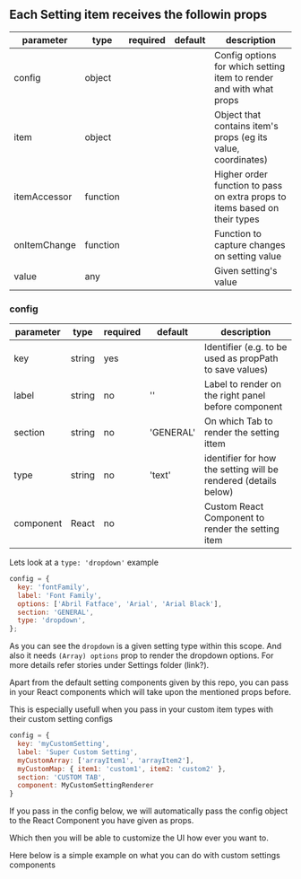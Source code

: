 
<Meta title="Documentation/Advanced/Setting Component" />

## Each Setting item receives the followin props

| parameter                         | type     | required | default | description                                                                 |
|-----------------------------------|----------|----------|---------|-----------------------------------------------------------------------------|
| config                            | object   |          |         | Config options for which setting item to render and with what props         |
| item                              | object   |          |         | Object that contains item's props (eg its value, coordinates)               |
| itemAccessor                      | function |          |         | Higher order function to pass on extra props to items based on their types  |
| onItemChange                      | function |          |         | Function to capture changes on setting value                                |
| value                             | any      |          |         | Given setting's value                                                       |


### config

| parameter | type   | required | default   | description                                                     |
|-----------|--------|----------|-----------|-----------------------------------------------------------------|
| key       | string | yes      |           | Identifier (e.g. to be used as propPath to save values)         |
| label     | string | no       | ''        | Label to render on the right panel before component             |
| section   | string | no       | 'GENERAL' | On which Tab to render the setting ittem                        |
| type      | string | no       | 'text'    | identifier for how the setting will be rendered (details below) |
| component | React  | no       |           | Custom React Component to render the setting item               |

Lets look at a `type: 'dropdown'` example

```javascript
config = {
  key: 'fontFamily',
  label: 'Font Family',
  options: ['Abril Fatface', 'Arial', 'Arial Black'],
  section: 'GENERAL',
  type: 'dropdown',
};
```

As you can see the `dropdown` is a given setting type within this scope. And also it needs `(Array) options` prop to render the dropdown options.
For more details refer stories under Settings folder (link?).

Apart from the default setting components given by this repo, you can pass in your React components which will take upon the mentioned props before.

This is especially usefull when you pass in your custom item types with their custom setting configs

```javascript
config = {
  key: 'myCustomSetting',
  label: 'Super Custom Setting',
  myCustomArray: ['arrayItem1', 'arrayItem2'],
  myCustomMap: { item1: 'custom1', item2: 'custom2' },
  section: 'CUSTOM TAB',
  component: MyCustomSettingRenderer
}
```

If you pass in the config below, we will automatically pass the config object to the React Component you have given as props.

Which then you will be able to customize the UI how ever you want to.

Here below is a simple example on what you can do with custom settings components

<Story id="examples-builder--custom-setting-component" />
